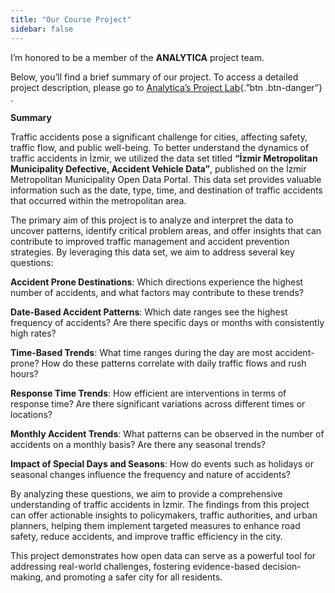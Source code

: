 ```yaml
---
title: "Our Course Project"
sidebar: false 
---
```


I'm honored to be a member of the **ANALYTICA** project team.

Below, you'll find a brief summary of our project. To access a detailed project description, please go to [Analytica's Project Lab](https://emu-hacettepe-analytics.github.io/emu430-fall2024-team-analytica/){."btn .btn-danger"} .

**Summary**

Traffic accidents pose a significant challenge for cities, affecting safety, traffic flow, and public well-being. To better understand the dynamics of traffic accidents in İzmir, we utilized the data set titled **“İzmir Metropolitan Municipality Defective, Accident Vehicle Data”**, published on the İzmir Metropolitan Municipality Open Data Portal. This data set provides valuable information such as the date, type, time, and destination of traffic accidents that occurred within the metropolitan area.

The primary aim of this project is to analyze and interpret the data to uncover patterns, identify critical problem areas, and offer insights that can contribute to improved traffic management and accident prevention strategies. By leveraging this data set, we aim to address several key questions:

**Accident Prone Destinations**: Which directions experience the highest number of accidents, and what factors may contribute to these trends?

**Date-Based Accident Patterns**: Which date ranges see the highest frequency of accidents? Are there specific days or months with consistently high rates?

**Time-Based Trends**: What time ranges during the day are most accident-prone? How do these patterns correlate with daily traffic flows and rush hours?

**Response Time Trends**: How efficient are interventions in terms of response time? Are there significant variations across different times or locations?

**Monthly Accident Trends**: What patterns can be observed in the number of accidents on a monthly basis? Are there any seasonal trends?

**Impact of Special Days and Seasons**: How do events such as holidays or seasonal changes influence the frequency and nature of accidents?

By analyzing these questions, we aim to provide a comprehensive understanding of traffic accidents in İzmir. The findings from this project can offer actionable insights to policymakers, traffic authorities, and urban planners, helping them implement targeted measures to enhance road safety, reduce accidents, and improve traffic efficiency in the city.

This project demonstrates how open data can serve as a powerful tool for addressing real-world challenges, fostering evidence-based decision-making, and promoting a safer city for all residents.
